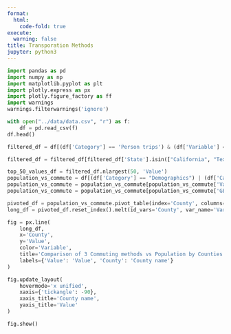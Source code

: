 ```yaml
---
format:
  html:
    code-fold: true
execute:
  warning: false
title: Transporation Methods
jupyter: python3
---
```




```python
import pandas as pd
import numpy as np
import matplotlib.pyplot as plt
import plotly.express as px
import plotly.figure_factory as ff
import warnings
warnings.filterwarnings('ignore')
```

```python
with open("../data/data.csv", "r") as f:
    df = pd.read_csv(f)
df.head()
```

```python
filtered_df = df[(df['Category'] == 'Person trips') & (df['Variable'] == 'Total trips')]
```

```python
filtered_df = filtered_df[filtered_df['State'].isin(["California", "Texas", "New York", "Florida", "Illinois"])]
```

```python
top_50_values_df = filtered_df.nlargest(50, 'Value')
population_vs_commute = df[(df['Category'] == "Demographics") | (df['Category'] == "Commuting")]
population_vs_commute = population_vs_commute[population_vs_commute['Variable'].isin(["Workers", "Commute by car/ truck/van", "Commute by public transportation", "Work at home","Population" ])]
population_vs_commute = population_vs_commute[population_vs_commute['GEOID'].isin(top_50_values_df['GEOID'])]
```

```python
pivoted_df = population_vs_commute.pivot_table(index='County', columns='Variable', values='Value', aggfunc='first')
long_df = pivoted_df.reset_index().melt(id_vars='County', var_name='Variable', value_name='Value')

fig = px.line(
    long_df,
    x='County',
    y='Value',
    color='Variable',  
    title='Comparison of 3 Commuting methods vs Population by Counties',
    labels={'Value': 'Value', 'County': 'County name'}
)

fig.update_layout(
    hovermode='x unified',  
    xaxis={'tickangle': -90},  
    xaxis_title='County name',
    yaxis_title='Value'
)

fig.show()
```

